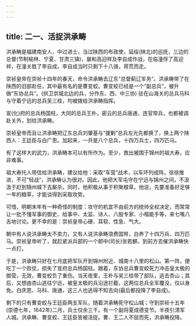 ```yaml
---
---
---
```

title: 二一、活捉洪承畴
---



洪承畴是福建南安人，中过进士，当过陕西的布政使，延绥(陕北)的巡抚，三边的总督(节制榆林、宁夏、甘肃三镇)，屡和高迎祥及李自成作战，在临潼俘了高迎祥，在潼关胜了李自成，李自成当时只剩下十八骑，蒋荒而走。

崇祯皇帝在崇祯十四年的春天，命令洪承畴去辽东“总督蓟辽军务”。洪承畴带了在陕西的旧部赴任，其中最有名的是曹变蛟。曹变蛟已经是一个“副总兵”，被升做“东协总兵”。(拱卫京城北边的兵，分作东、西、中三协) 驻在山海关的总兵马科与守着宁远的总兵吴三桂，均被拨给洪承畴指挥。

宣(化)府的总兵杨国柱，大同的总兵王朴，密云的总兵唐通，连官带兵，也都被调赴关外，划给洪承畴。

崇祯皇帝而且让洪承畴把辽东总兵刘肇基与“援剿”总兵左光先都换了，换上两个陕西人：王廷臣与白广恩。加起来，一共是八个总兵，十四万兵士，四万匹马。

有了这样大的武力，洪承畴本可以有所作为。至少，救出被围于锦州的祖大寿，应非难事。

祖大寿托人带信给洪承畴，建议给他：采取“车营”战术，以车环列成阵，徐徐推进，不可“轻战”，洪承畴认为很对。因此，他把大军屯守在宁远与锦州之间，不汲汲于赶到锦州城下去厮杀。同时，他积极从事于积聚粮草。他说，先要准备好足够一年的粮草，才能谈得到采取攻势。

可惜，明朝末年有一种奇怪的制度：攻守的机宜不由前方的统帅全权决定，而常常让一批不懂军事的御史、给事中、太监、诗人、八股专家、小楷能手等，来七嘴八舌地讨论。更不幸的是：崇祯皇帝心硬、耳软、性急、气大。

朝中有人说洪承畴太不卖力，又有人说洪承畴浪费国帑，白养了十四万兵、四万匹马。崇祯皇帝听了，就赶紧派兵部的一个郎中(司长)张若麒，到前方去催洪承畴快一点打。

于是，洪承畴只好在七月底把军队开到锦州附近、城南十八里的松山。第一阵，便吃丁一个败仗，损失了宣府总兵杨国柱。跟着，东协总兵曹变蛟死力冲击皇太极的御营，无效，曹变蛟负了重伤。当天夜里，王朴与吴三桂带了部队，逃去杏山；其后，又想由杏山逃往宁远，被皇太极的兵沿途拦截，这两位总兵全军覆没，仅以身免。白庆恩、马科、唐通，这三人也逃得不知去向(最后都投降了李自成)。

剩下的只有曹变蛟与王廷臣两支军队，随着洪承畴死守松山城；守到崇祯十五年(崇德七年，1642年)二月，兵士仅余三千。有一个副将夏成德变节。半夜引清军人城。洪承畴、曹变蛟、王廷臣皆被活捉。曹、王二人不屈而死，洪承畴投降。